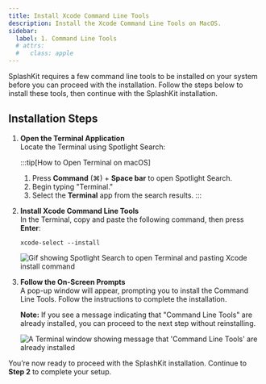 ```yaml
---
title: Install Xcode Command Line Tools
description: Install the Xcode Command Line Tools on MacOS.
sidebar:
  label: 1. Command Line Tools
  # attrs:
  #   class: apple
---
```



SplashKit requires a few command line tools to be installed on your system before you can proceed with the installation. Follow the steps below to install these tools, then continue with the SplashKit installation.

## Installation Steps

<Steps>

1. **Open the Terminal Application**  
   Locate the Terminal using Spotlight Search:

   :::tip[How to Open Terminal on macOS]
   1. Press **Command** (⌘) + **Space bar** to open Spotlight Search.
   2. Begin typing "Terminal."
   3. Select the **Terminal** app from the search results.
   :::

2. **Install Xcode Command Line Tools**  
   In the Terminal, copy and paste the following command, then press **Enter**:

   ```shell
   xcode-select --install
   ```

   ![Gif showing Spotlight Search to open Terminal and pasting Xcode install command](/gifs/macos/terminal-xcode-install.gif)

3. **Follow the On-Screen Prompts**  
   A pop-up window will appear, prompting you to install the Command Line Tools. Follow the instructions to complete the installation.

   **Note:** If you see a message indicating that "Command Line Tools" are already installed, you can proceed to the next step without reinstalling.

   ![A Terminal window showing message that 'Command Line Tools' are already installed](/images/installation/macos/xcode-install.png)

</Steps>

You’re now ready to proceed with the SplashKit installation. Continue to **Step 2** to complete your setup.
